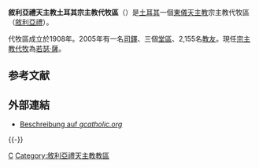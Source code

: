 {{Infobox Roman Catholic diocese
|jurisdiction     = 宗主教代牧區
|name             = 土耳其
|latin= Constantinopolitanus
|image =
|caption =
|location = [[土耳其|土耳其]]
|territory =
|population = 2,155
|rite = [[敘利亞亞禮天主教會|敘利亞禮]]
|patron =
|province =
|established = 1908年
|cathedral =
|co-cathedral =
|leadership = 宗主教代牧
|website = 
|pope =  
|patriarch= 
|metropolitan =
|ordinary = [[若瑟·薩|若瑟·薩]] 
|coadjutor archbishop = 
|coadjutor bishop = 
|auxiliary = 
|emeritus = 
}}

'''敘利亞禮天主教土耳其宗主教代牧區'''（{{lang-la|Constantinopolitanus}}）是[[土耳其|土耳其]]一個[[東儀天主教|東儀天主教]]宗主教代牧區（[[敘利亞禮天主教會|敘利亞禮]]）。

代牧區成立於1908年。2005年有一名[[司鐸|司鐸]]、三個[[堂區|堂區]]、2,155名[[教友|教友]]。現任[[宗主教|宗主教]][[代牧|代牧]]為[[若瑟·薩|若瑟·薩]]。

== 参考文献 ==
{{Reflist}}

== 外部連結 ==
* [http://www.gcatholic.org/dioceses/diocese/turk0.htm Beschreibung auf ''gcatholic.org''] {{en}}

{{-}}
{{土耳其天主教教區}}
{{敘利亞禮天主教會教區}}

[[Category:土耳其天主教教區|C]]
[[Category:敘利亞禮天主教教區|Category:敘利亞禮天主教教區]]